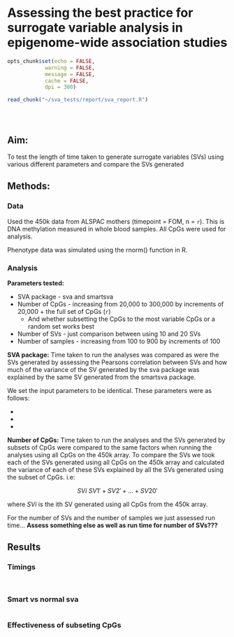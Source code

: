 # Assessing the best practice for surrogate variable analysis in epigenome-wide association studies

```r
opts_chunk$set(echo = FALSE, 
            warning = FALSE, 
            message = FALSE, 
            cache = FALSE, 
            dpi = 300)
```

```r
read_chunk("~/sva_tests/report/sva_report.R")
```

``` r
```

```r
```  

```r
```  

## Aim:
To test the length of time taken to generate surrogate variables (SVs) using various different parameters and compare the SVs generated

## Methods:

### Data
Used the 450k data from ALSPAC mothers (timepoint = FOM, n = `r `). This is DNA methylation measured in whole blood samples. All CpGs were used for analysis. 

Phenotype data was simulated using the rnorm() function in R.

### Analysis
__Parameters tested:__

* SVA package - sva and smartsva
* Number of CpGs - increasing from 20,000 to 300,000 by increments of 20,000 + the full set of CpGs (`r`)
	+ And whether subsetting the CpGs to the most variable CpGs or a random set works best 
* Number of SVs - just comparison between using 10 and 20 SVs
* Number of samples - increasing from 100 to 900 by increments of 100

__SVA package:__
Time taken to run the analyses was compared as were the SVs generated by assessing the Pearsons correlation between SVs and how much of the variance of the SV generated by the sva package was explained by the same SV generated from the smartsva package.

We set the input parameters to be identical. These parameters were as follows:

* 
* 
* 

__Number of CpGs:__
Time taken to run the analyses and the SVs generated by subsets of CpGs were compared to the same factors when running the analyses using all CpGs on the 450k array. To compare the SVs we took each of the SVs generated using all CpGs on the 450k array and calculated the variance of each of these SVs explained by all the SVs generated using the subset of CpGs. i.e:

$$SVi ~ SV1' + SV2' + ... + SV20'$$

where _SVi_ is the ith SV generated using all CpGs from the 450k array. 

For the number of SVs and the number of samples we just assessed run time...
__Assess something else as well as run time for number of SVs???__ 

## Results

### Timings

```r
```

```r
```

### Smart vs normal sva
```r
```

### Effectiveness of subseting CpGs
```r
```

```r
```












